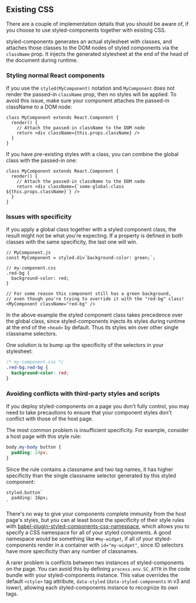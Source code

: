 ## Existing CSS

There are a couple of implementation details that you should be aware of, if you choose to use
styled-components together with existing CSS.

styled-components generates an actual stylesheet with classes, and attaches those classes to
the DOM nodes of styled components via the `className` prop.
It injects the generated stylesheet at the end of the head of the document during runtime.

### Styling normal React components

If you use the `styled(MyComponent)` notation and `MyComponent` does not
render the passed-in `className` prop, then no styles will be applied.
To avoid this issue, make sure your component attaches the passed-in className to a DOM node:

```tsx
class MyComponent extends React.Component {
  render() {
    // Attach the passed-in className to the DOM node
    return <div className={this.props.className} />
  }
}
```

If you have pre-existing styles with a class, you can combine the global class with the
passed-in one:

```tsx
class MyComponent extends React.Component {
  render() {
    // Attach the passed-in className to the DOM node
    return <div className={`some-global-class ${this.props.className}`} />
  }
}
```

### Issues with specificity

If you apply a global class together with a styled component class, the result might not be
what you're expecting. If a property is defined in both classes with the same specificity,
the last one will win.

```tsx
// MyComponent.js
const MyComponent = styled.div`background-color: green;`;

// my-component.css
.red-bg {
  background-color: red;
}

// For some reason this component still has a green background,
// even though you're trying to override it with the "red-bg" class!
<MyComponent className="red-bg" />
```

In the above example the styled component class takes precedence over the global class, since
styled-components injects its styles during runtime at the end of the `<head>` by default.
Thus its styles win over other single classname selectors.

One solution is to bump up the specificity of the selectors in your stylesheet:

```css
/* my-component.css */
.red-bg.red-bg {
  background-color: red;
}
```

### Avoiding conflicts with third-party styles and scripts

If you deploy styled-components on a page you don't fully control, you may need to take
precautions to ensure that your component styles don't conflict with those of the host page.

The most common problem is insufficient specificity. For example, consider a host page with this
style rule:

```css
body.my-body button {
  padding: 24px;
}
```

Since the rule contains a classname and two tag names, it has higher specificity than the single
classname selector generated by this styled component:

```tsx
styled.button`
  padding: 16px;
`
```

There's no way to give your components complete immunity from the host page's styles, but you can
at least boost the specificity of their style rules with
[babel-plugin-styled-components-css-namespace](https://github.com/QuickBase/babel-plugin-styled-components-css-namespace),
which allows you to specify a CSS namespace for all of your styled components. A good namespace
would be something like `#my-widget`, if all of your styled-components render in a container
with `id="my-widget"`, since ID selectors have more specificity than any number of classnames.

A rarer problem is conflicts between two instances of styled-components on the page. You can avoid
this by defining `process.env.SC_ATTR` in the code bundle with your styled-components instance.
This value overrides the default `<style>` tag attribute, `data-styled` (`data-styled-components` in v3 and lower), allowing
each styled-components instance to recognize its own tags.
